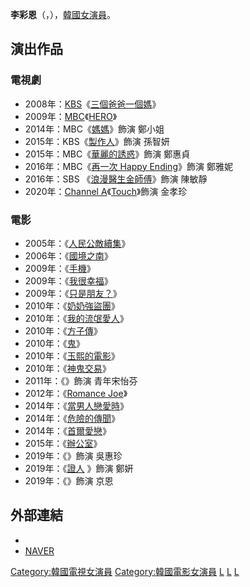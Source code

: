 {{藝人
|姓名 = 李彩恩
|類型 = 女演員
|圖片 = 
|圖片尺寸 = 
|圖片簡介 = 
|本名 = 
|外文名 = 이채은
|外文 = ko
|羅馬拼音 = Lee Chae Eun
|英文名 =
|暱稱 =
|其他藝名 = 
|國籍 = {{KOR}}
|出生日期 = {{birth_date_and_age|1981|11|14}}
|出生地點 = {{KOR}}[[首爾特別市|首爾特別市]]
|宗教信仰 = 
|語言 = [[韓語|韓語]]
|職業 = [[演員|演員]]
|教育程度 = [[漢陽大學|漢陽大學]]戲劇電影科
|配偶  =
|出道作 = 
|出道日期 = 2003年
|代表作 = 
|活躍年代 =
|唱片公司 = 
|經紀公司 = 
|相關團體 = 
|網站 = 
}}

'''李彩恩'''（{{lang-ko|이채은}}，{{bd|1981年|11月14日}}），[[韓國|韓國]][[女演員|女演員]]。

== 演出作品 ==
=== 電視劇 ===
*2008年：[[韓國放送公社|KBS]]《[[三個爸爸一個媽|三個爸爸一個媽]]》
*2009年：[[文化廣播_(韓國)|MBC]]《[[HERO_(韓國電視劇)|HERO]]》
*2014年：MBC《[[媽媽_(電視劇)|媽媽]]》飾演 鄭小姐
*2015年：KBS《[[製作人_(韓國電視劇)|製作人]]》飾演 孫智妍
*2015年：MBC《[[華麗的誘惑|華麗的誘惑]]》飾演 鄭惠貞
*2016年：MBC《[[再一次_Happy_Ending|再一次 Happy Ending]]》飾演 鄭雅妮
*2016年：SBS 《[[浪漫醫生金師傅|浪漫醫生金師傅]]》飾演 陳敏靜
*2020年：[[Channel_A|Channel A]]《[[Touch_(韓國電視劇)|Touch]]》飾演 金孝珍

=== 電影 ===
*2005年：《[[人民公敵續集|人民公敵續集]]》
*2006年：《[[國境之南|國境之南]]》
*2009年：《[[手機_(韓國電影)|手機]]》
*2009年：《[[我很幸福|我很幸福]]》
*2009年：《[[只是朋友？|只是朋友？]]》
*2010年：《[[奶奶強盜團|奶奶強盜團]]》
*2010年：《[[我的流氓愛人|我的流氓愛人]]》
*2010年：《[[方子傳|方子傳]]》
*2010年：《[[鬼_(電影)|鬼]]》
*2010年：《[[玉熙的電影|玉熙的電影]]》
*2010年：《[[神鬼交易|神鬼交易]]》
*2011年：《{{link-ko|我爱你 (韓國電影)|그대를 사랑합니다 (영화)|我爱你}}》飾演 青年宋怡芬
*2012年：《[[Romance_Joe|Romance Joe]]》
*2014年：《[[当男人恋爱时_(2014年电影)|當男人戀愛時]]》
*2014年：《[[危險的傳聞|危險的傳聞]]》
*2014年：《[[首爾愛戀|首爾愛戀]]》
*2015年：《[[辦公室_(韓國電影)|辦公室]]》
*2019年：《{{link-ko|怎麼就，結婚了|어쩌다, 결혼}}》飾演 吳惠珍
*2019年：《[[證人_(2019年電影)|證人]] 》飾演 鄭姸
*2019年：《{{link-ko|最普通的戀愛|가장보통의 연애}}》飾演 京恩

== 外部連結 ==
* {{instagram|leechaieun}}{{ko}}
*[http://people.search.naver.com/search.naver?where=nexearch&sm=tab_ppn&query=%EC%98%81%ED%99%94%EB%B0%B0%EC%9A%B0%EC%9D%B4%EC%B1%84%EC%9D%80&os=175167&ie=utf8&key=PeopleService NAVER] {{Wayback|url=http://people.search.naver.com/search.naver?where=nexearch&sm=tab_ppn&query=%EC%98%81%ED%99%94%EB%B0%B0%EC%9A%B0%EC%9D%B4%EC%B1%84%EC%9D%80&os=175167&ie=utf8&key=PeopleService |date=20160304131107 }}{{ko}}

{{DEFAULTSORT:Lee Chae Won}}
[[Category:韓國電視女演員|Category:韓國電視女演員]]
[[Category:韓國電影女演員|Category:韓國電影女演員]]
[[Category:漢陽大學校友|L]]
[[Category:首爾特別市出身人物|L]]
[[Category:李姓|L]]